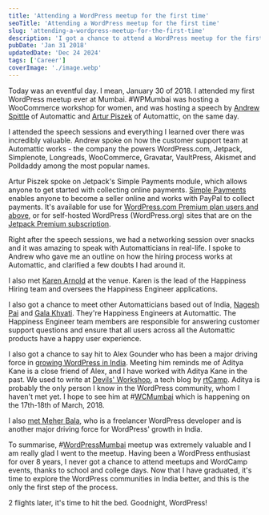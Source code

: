 ```yaml
---
title: 'Attending a WordPress meetup for the first time'
seoTitle: 'Attending a WordPress meetup for the first time'
slug: 'attending-a-wordpress-meetup-for-the-first-time'
description: 'I got a chance to attend a WordPress meetup for the first time in life, and I am glad I attended the meetup. Lots of lessons and insights learned, and friendships made.'
pubDate: 'Jan 31 2018'
updatedDate: 'Dec 24 2024'
tags: ['Career']
coverImage: './image.webp'
---
```


Today was an eventful day. I mean, January 30 of 2018. I attended my first WordPress meetup ever at Mumbai. #WPMumbai was hosting a WooCommerce workshop for women, and was hosting a speech by [Andrew Spittle](http://andrewspittle.com/) of Automattic and [Artur Piszek](http://piszek.com/) of Automattic, on the same day.

I attended the speech sessions and everything I learned over there was incredibly valuable. Andrew spoke on how the customer support team at Automattic works - the company the powers WordPress.com, Jetpack, Simplenote, Longreads, WooCommerce, Gravatar, VaultPress, Akismet and Polldaddy among the most popular names.

Artur Piszek spoke on Jetpack's Simple Payments module, which allows anyone to get started with collecting online payments. [Simple Payments](https://en.support.wordpress.com/simple-payments/) enables anyone to become a seller online and works with PayPal to collect payments. It's available for use for [WordPress.com Premium plan users and above](https://wordpress.com/pricing/), or for self-hosted WordPress (WordPress.org) sites that are on the [Jetpack Premium subscription](https://jetpack.com/pricing/).

Right after the speech sessions, we had a networking session over snacks and it was amazing to speak with Automatticians in real-life. I spoke to Andrew who gave me an outline on how the hiring process works at Automattic, and clarified a few doubts I had around it.

I also met [Karen Arnold](http://karen.blog/) at the venue. Karen is the lead of the Happiness Hiring team and oversees the Happiness Engineer applications.

I also got a chance to meet other Automatticians based out of India, [Nagesh Pai](https://nagpai.blog/) and [Gala Khyati](https://twitter.com/galakhyati). They're Happiness Engineers at Automattic. The Happiness Engineer team members are responsible for answering customer support questions and ensure that all users across all the Automattic products have a happy user experience.

I also got a chance to say hit to Alex Gounder who has been a major driving force in [growing WordPress in India](https://heropress.com/essays/growing-wordpress-india/). Meeting him reminds me of Aditya Kane is a close friend of Alex, and I have worked with Aditya Kane in the past. We used to write at [Devils' Workshop](https://devilsworkshop.org/author/arunsathiya), a tech blog by [rtCamp](https://rtcamp.com/). Aditya is probably the only person I know in the WordPress community, whom I haven't met yet. I hope to see him at #[WCMumbai](https://2018.mumbai.wordcamp.org/) which is happening on the 17th-18th of March, 2018.

I also [met Meher Bala](https://twitter.com/meherbala/status/958388846198009856), who is a freelancer WordPress developer and is another major driving force for WordPress' growth in India.

To summarise, #[WordPressMumbai](http://twitter.com/hashtag/WordPressMumbai) meetup was extremely valuable and I am really glad I went to the meetup. Having been a WordPress enthusiast for over 8 years, I never got a chance to attend meetups and WordCamp events, thanks to school and college days. Now that I have graduated, it's time to explore the WordPress communities in India better, and this is the only the first step of the process.

2 flights later, it's time to hit the bed. Goodnight, WordPress!
